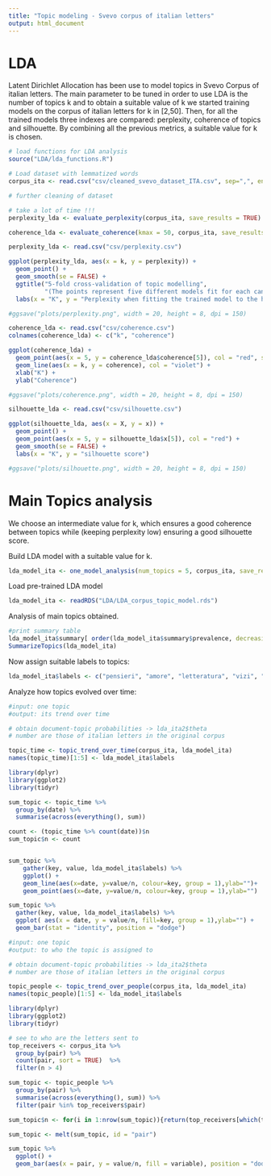 ```yaml
---
title: "Topic modeling - Svevo corpus of italian letters"
output: html_document
---
```


# LDA 

Latent Dirichlet Allocation has been use to model topics in Svevo Corpus of italian letters.
The main parameter to be tuned in order to use LDA is the number of topics k and to obtain a suitable 
value of k we started training models on the corpus of italian letters for k in [2,50]. 
Then, for all the trained models three indexes are compared: perplexity, coherence of topics and silhouette.
By combining all the previous metrics, a suitable value for k is chosen.

  
```r
# load functions for LDA analysis
source("LDA/lda_functions.R")

# Load dataset with lemmatized words
corpus_ita <- read.csv("csv/cleaned_svevo_dataset_ITA.csv", sep=",", encoding = "UTF-8")

# further cleaning of dataset


```

```r
# take a lot of time !!!
perplexity_lda <- evaluate_perplexity(corpus_ita, save_results = TRUE)

coherence_lda <- evaluate_coherence(kmax = 50, corpus_ita, save_results = TRUE)

```

```r
perplexity_lda <- read.csv("csv/perplexity.csv")

ggplot(perplexity_lda, aes(x = k, y = perplexity)) +
  geom_point() +
  geom_smooth(se = FALSE) +
  ggtitle("5-fold cross-validation of topic modelling",
          "(The points represent five different models fit for each candidate number of topics)") +
  labs(x = "K", y = "Perplexity when fitting the trained model to the hold-out set")

#ggsave("plots/perplexity.png", width = 20, height = 8, dpi = 150)

coherence_lda <- read.csv("csv/coherence.csv")
colnames(coherence_lda) <- c("k", "coherence")

ggplot(coherence_lda) +
  geom_point(aes(x = 5, y = coherence_lda$coherence[5]), col = "red", size = 3) +
  geom_line(aes(x = k, y = coherence), col = "violet") + 
  xlab("K") + 
  ylab("Coherence")

#ggsave("plots/coherence.png", width = 20, height = 8, dpi = 150)

```
```r
silhouette_lda <- read.csv("csv/silhouette.csv")

ggplot(silhouette_lda, aes(x = X, y = x)) +
  geom_point() +
  geom_point(aes(x = 5, y = silhouette_lda$x[5]), col = "red") +
  geom_smooth(se = FALSE) +
  labs(x = "K", y = "silhouette score")

#ggsave("plots/silhouette.png", width = 20, height = 8, dpi = 150)
```




# Main Topics analysis

We choose an intermediate value for k, which ensures a good coherence between topics
while (keeping perplexity low) ensuring a good silhouette score.

Build LDA model with a suitable value for k.
```r
lda_model_ita <- one_model_analysis(num_topics = 5, corpus_ita, save_results = TRUE)
```

Load pre-trained LDA model

```r
lda_model_ita <- readRDS("LDA/LDA_corpus_topic_model.rds")
```

Analysis of main topics obtained.
```r
#print summary table
lda_model_ita$summary[ order(lda_model_ita$summary$prevalence, decreasing = TRUE) , ]
SummarizeTopics(lda_model_ita)

```


Now assign suitable labels to topics:

```r

lda_model_ita$labels <- c("pensieri", "amore", "letteratura", "vizi", "scrivere")

```

Analyze how topics evolved over time:

```r
#input: one topic
#output: its trend over time

# obtain document-topic probabilities -> lda_ita2$theta
# number are those of italian letters in the original corpus

topic_time <- topic_trend_over_time(corpus_ita, lda_model_ita)
names(topic_time)[1:5] <- lda_model_ita$labels

```

```r
library(dplyr)
library(ggplot2)
library(tidyr)

sum_topic <- topic_time %>%
  group_by(date) %>%
  summarise(across(everything(), sum)) 

count <- (topic_time %>% count(date))$n
sum_topic$n <- count


sum_topic %>%
    gather(key, value, lda_model_ita$labels) %>%
    ggplot() +
    geom_line(aes(x=date, y=value/n, colour=key, group = 1),ylab="")+
    geom_point(aes(x=date, y=value/n, colour=key, group = 1),ylab="")

sum_topic %>%
  gather(key, value, lda_model_ita$labels) %>%
  ggplot( aes(x = date, y = value/n, fill=key, group = 1),ylab="") +
  geom_bar(stat = "identity", position = "dodge")

```

```r
#input: one topic
#output: to who the topic is assigned to

# obtain document-topic probabilities -> lda_ita2$theta
# number are those of italian letters in the original corpus

topic_people <- topic_trend_over_people(corpus_ita, lda_model_ita)
names(topic_people)[1:5] <- lda_model_ita$labels

```

```r
library(dplyr)
library(ggplot2)
library(tidyr)

# see to who are the letters sent to
top_receivers <- corpus_ita %>%
  group_by(pair) %>%
  count(pair, sort = TRUE)  %>%
  filter(n > 4)

sum_topic <- topic_people %>%
  group_by(pair) %>%
  summarise(across(everything(), sum)) %>%
  filter(pair %in% top_receivers$pair) 

sum_topic$n <- for(i in 1:nrow(sum_topic)){return(top_receivers[which(top_receivers$pair == sum_topic$pair[i]),]$n)}

sum_topic <- melt(sum_topic, id = "pair")

sum_topic %>%
  ggplot() + 
  geom_bar(aes(x = pair, y = value/n, fill = variable), position = "dodge", stat = "identity")


```


